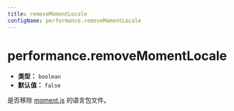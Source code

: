 ```yaml
---
title: removeMomentLocale
configName: performance.removeMomentLocale
---
```


# performance.removeMomentLocale

- **类型：** `boolean`
- **默认值：** `false`

是否移除 [moment.js](https://momentjs.com/) 的语言包文件。


<RsbuildConig />
